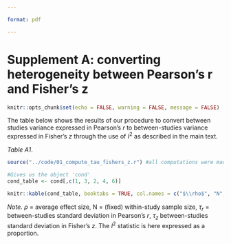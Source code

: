 ```yaml
---

format: pdf

---
```

# Supplement A: converting heterogeneity between Pearson's r and Fisher's z

```r
knitr::opts_chunk$set(echo = FALSE, warning = FALSE, message = FALSE)
```

The table below shows the results of our procedure to convert between studies variance expressed in Pearson's $r$ to between-studies variance expressed in Fisher's $z$ through the use of $I^2$ as described in the main text.

_Table A1_.
```r

source("../code/01_compute_tau_fishers_z.r") #all computations were made here

#Gives us the object 'cond'
cond_table <- cond[,c(1, 3, 2, 4, 6)]

knitr::kable(cond_table, booktabs = TRUE, col.names = c("$\\rho$", "N", "$\\tau_r$", "$I^2$", "$\\tau_z$"), escape = FALSE)
```

_Note._ $\rho$ = average effect size, N = (fixed) within-study sample size, $\tau_r$ = between-studies standard deviation in Pearson's $r$, $\tau_z$ between-studies standard deviation in Fisher's $z$. The $I^2$ statistic is here expressed as a proportion.
